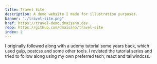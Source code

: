 ```yaml
---
title: Travel Site
description: A demo website I made for illustration purposes.
banner: "./travel-site.png"
href: https://travel-demo.dmaisano.dev
repo: https://github.com/dmaisano/travel-site
index: 2
---
```


I originally followed along with a udemy tutorial some years back, which used gulp, postcss and some other tools. I revisted the tutorial series and tried to follow along using my own preferred tech; react and tailwindcss.

